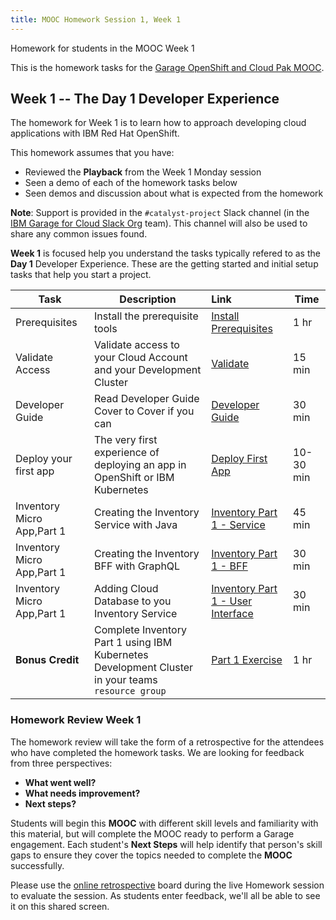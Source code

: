 ```yaml
---
title: MOOC Homework Session 1, Week 1
---
```


<PageDescription>

Homework for students in the MOOC Week 1

</PageDescription>

This is the homework tasks for the [Garage OpenShift and Cloud Pak MOOC](https://www.onlinedigitallearning.com/course/view.php?id=5631).

## Week 1 -- The Day 1 Developer Experience

The homework for Week 1 is to learn how to approach developing cloud applications with IBM Red Hat OpenShift.

This homework assumes that you have:
 - Reviewed the **Playback** from the Week 1 Monday session
 - Seen a demo of each of the homework tasks below
 - Seen demos and discussion about what is expected from the homework

<InlineNotification>

**Note**: Support is provided in the `#catalyst-project` Slack channel (in the [IBM Garage for Cloud Slack Org](http://ibm-garage.slack.com) team).
This channel will also be used to share any common issues found.

</InlineNotification>

**Week 1** is focused help you understand the tasks typically refered to as the **Day 1** Developer Experience. These are the getting started and initial setup tasks that help you start a project.

| Task                            | Description         | Link        | Time    |
| --------------------------------| ------------------  |:----------- |---------|
| Prerequisites | Install the prerequisite tools  | [Install Prerequisites](/getting-started/prereqs) | 1 hr |
| Validate Access | Validate access to your Cloud Account and your Development Cluster |  [Validate](/homework/teams) | 15 min |
| Developer Guide | Read Developer Guide Cover to Cover if you can | [Developer Guide](/overview) | 30 min |
| Deploy your first app | The very first experience of deploying an app in OpenShift or IBM Kubernetes | [Deploy First App](/getting-started/deploy-app) | 10-30 min |
| Inventory Micro App,Part 1 | Creating the Inventory Service with Java | [Inventory Part 1 - Service](/practical/inventory-part1#) | 45 min |
| Inventory Micro App,Part 1 | Creating the Inventory BFF with GraphQL | [Inventory Part 1 - BFF](/practical/inventory-part1#inventory-bff) | 30 min |
| Inventory Micro App,Part 1 | Adding Cloud Database to you Inventory Service | [Inventory Part 1 - User Interface](/practical/inventory-part1#inventory-ui) | 30 min |
| **Bonus Credit** | Complete Inventory Part 1 using IBM Kubernetes Development Cluster in your teams `resource group` | [Part 1 Exercise](/practical/inventory-part1) | 1 hr |

### Homework Review Week 1

The homework review will take the form of a retrospective for the attendees who have completed the homework tasks. We are looking for feedback from three perspectives:

- **What went well?**
- **What needs improvement?**
- **Next steps?**

Students will begin this **MOOC** with different skill levels and familiarity with this material, but will complete the MOOC ready to perform a Garage engagement. Each student's **Next Steps** will help identify that person's skill gaps to ensure they cover the topics needed to complete the **MOOC** successfully.

Please use the [online retrospective](https://reetro-io.herokuapp.com/board/5dc4fca0074a5400170d9c93/5dc4fca0074a5400170d9c95) board during the live Homework session to evaluate the session. As students enter feedback, we'll all be able to see it on this shared screen.

